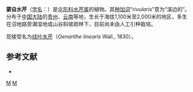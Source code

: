 {{NoteTA|G1=LS}}
{{Speciesbox
| genus = Oenanthe(植物)
| species = rivularis
| authority = Dunn, 1903
| synonyms = ''Oenanthe linearis'' subsp. ''rivularis'' (Dunn) C.Y.Wu & F.T.Pu
}}

'''蒙自水芹'''（[[学名|学名]]：{{lang|la|''Oenanthe rivularis''}}）是[[伞形科|伞形科]][[水芹属|水芹属]]的植物。其[[种加词|种加词]]“''rivularis''”意为“溪边的”。分布于[[中国大陆|中国大陆]]的[[贵州|贵州]]、[[云南|云南]]等地，生长于海拔1,100米至2,000米的地区，多生在沼地路旁潮湿地或山谷斜坡疏林下，目前尚未由人工引种栽培。

现接受名为[[线叶水芹|线叶水芹]]（''Oenanthe linearis'' Wall., 1830）。

== 参考文献 ==
<div class="references-small">
* {{cite web| url =http://www.bioinfo.cn/db05/KmzwSpecies.php?action=view&id=29858| title =蒙自水芹| work =《中国高等植物数据库全库》| publisher =中国科学院微生物研究所| author =昆明植物研究所| accessdate =2009-02-26| deadurl =yes| archiveurl =https://web.archive.org/web/20160305064331/http://www.bioinfo.cn/db05/KmzwSpecies.php?action=view&id=29858| archivedate =2016-03-05}}
</div>
{{Taxonbar|from=Q15232779}}

[[Category:水芹属|M]]
[[Category:_1903年描述的植物|M]]


{{Apiales-stub}}
